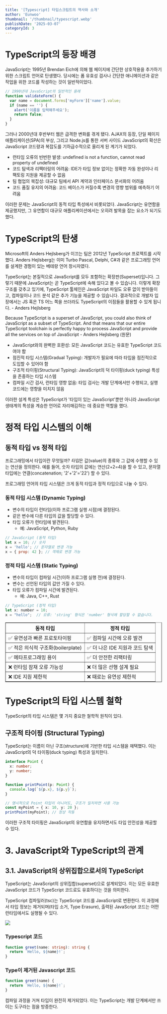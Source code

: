 ```yaml
---
title: '[Typescript] 타입스크립트의 역사와 소개'
author: 'Eunwoo'
thumbnail: '/thumbnail/typescript.webp'
publishDate: '2025-03-07'
categoryId: 3
---
```


# TypeScript의 등장 배경

JavaScript는 1995년 Brendan Eich에 의해 웹 페이지에 간단한 상호작용을 추가하기 위한 스크립트 언어로 탄생했다.
당시에는 폼 유효성 검사나 간단한 애니메이션과 같은 작업을 위한 코드를 작성하는 것이 일반적이었다.

```js
// 1990년대 JavaScript의 일반적인 용례
function validateForm() {
  var name = document.forms['myForm']['name'].value;
  if (name == '') {
    alert('이름을 입력해주세요');
    return false;
  }
}
```

그러나 2000년대 후반부터 웹은 급격한 변화를 겪게 됐다. AJAX의 등장, 단일 페이지 애플리케이션(SPA)의 부상, 그리고 Node.js를 통한 서버 사이드 JavaScript의 확산은 JavaScript 코드량과 복잡도를 기하급수적으로 올리게 된 계기가 되었다.

- 런타임 오류의 빈번한 발생: undefined is not a function, cannot read property of undefined
- 코드 탐색과 리팩터링의 어려움: IDE가 타입 정보 없이는 정확한 자동 완성이나 리팩토링 지원을 제공할 수 없음
- 팀 협업의 복잡성: 대규모 팀에서 API 계약과 인터페이스 문서화의 어려움
- 코드 품질 유지의 어려움: 코드 베이스가 커질수록 변경의 영향 범위를 예측하기 어려움

이러한 문제는 JavaScript의 동적 타입 특성에서 비롯되었다.
JavaScript는 유연함을 제공했지만, 그 유연함이 대규모 애플리케이션에서는 오히려 발목을 잡는 요소가 되기도 했다.

# TypeScript의 탄생

Microsoft의 Anders Hejlsberg가 이끄는 팀은 2012년 TypeScript 프로젝트를 시작했다. Anders Hejlsberg는 이미 Turbo Pascal, Delphi, C#과 같은 프로그래밍 언어를 설계한 경험이 있는 베테랑 언어 창시자였다.

TypeScript는 본질적으로 JavaScript를 모두 포함하는 확장판(Superset)입니다. 그렇기 때문에 JavaScript는 곧 TypeScript에 속해 있다고 볼 수 있습니다. 이렇게 확장 구조를 갖추고 있기에, TypeScript 툴체인은 JavaScript 파일도 오류 없이 받아들이고, 컴파일이나 코드 분석 같은 추가 기능을 제공할 수 있습니다. 결과적으로 개발자 입장에서는 JS 혹은 TS 어느 쪽을 쓰더라도 TypeScript의 이점들을 활용할 수 있게 됩니다. - Anders Hejlsberg

Because TypeScript is a superset of JavaScript, you could also think of JavaScript as a subset of TypeScript. And that means that our entire TypeScript toolchain is perfectly happy to process JavaScript and provide all the services on top of JavaScript - Anders Hejlsberg (원문)

- JavaScript와의 완벽한 호환성: 모든 JavaScript 코드는 유효한 TypeScript 코드여야 함
- 점진적 타입 시스템(Gradual Typing): 개발자가 필요에 따라 타입을 점진적으로 도입할 수 있어야 함
- 구조적 타이핑(Structural Typing): JavaScript의 덕 타이핑(duck typing) 특성을 존중하는 타입 시스템
- 컴파일 시간 검사, 런타임 영향 없음: 타입 검사는 개발 단계에서만 수행되고, 실행 코드에는 영향을 미치지 않음

이러한 설계 특성은 TypeScript가 '타입이 있는 JavaScript'뿐만 아니라 JavaScript 생태계의 특성을 계승한 언어로 자리매김하는 데 중요한 역할을 했다.

# 정적 타입 시스템의 이해

## 동적 타입 vs 정적 타입

프로그래밍에서 타입이란 무엇일까? *타입*은 값(value)의 종류와 그 값에 수행할 수 있는 연산을 정의한다.
예를 들어, 숫자 타입의 값에는 연산(2+2=4)을 할 수 있고, 문자열 타입에는 연결(concatenation; '2'+'2'='22') 할 수 있다.

프로그래밍 언어의 타입 시스템은 크게 동적 타입과 정적 타입으로 나눌 수 있다.

### 동적 타입 시스템 (Dynamic Typing)

- 변수의 타입이 런타임(이하 프로그램 실행 시점)에 결정된다.
- 같은 변수에 다른 타입의 값을 할당할 수 있다.
- 타입 오류가 런타임에 발견된다.
  - 예: JavaScript, Python, Ruby

```js
// JavaScript (동적 타입)
let x = 10; // 숫자
x = 'hello'; // 문자열로 변경 가능
x = { prop: 42 }; // 객체로 변경 가능
```

### 정적 타입 시스템 (Static Typing)

- 변수의 타입이 컴파일 시간(이하 프로그램 실행 전)에 결정된다.
- 변수는 선언된 타입의 값만 가질 수 있다.
- 타입 오류가 컴파일 시간에 발견된다.
  - 예: Java, C++, Rust

```js
// TypeScript (정적 타입)
let x: number = 10;
x = "hello";  // 오류: 'string' 형식은 'number' 형식에 할당할 수 없습니다.
```

<table border='1' style={{ width: '100%', borderCollapse: 'collapse' }}>
  <thead>
    <tr>
      <th>동적 타입</th>
      <th>정적 타입</th>
    </tr>
  </thead>
  <tbody>
    <tr>
      <td>✅ 유연성과 빠른 프로토타이핑</td>
      <td> ✅ 컴파일 시간에 오류 발견</td>
    </tr>
    <tr>
      <td>✅ 적은 의식적 구조화(boilerplate)</td>
      <td>✅ 더 나은 IDE 지원과 코드 탐색</td>
    </tr>
    <tr>
      <td>✅ 메타프로그래밍 용이</td>
      <td>✅ 더 안전한 리팩터링</td>
    </tr>
    <tr>
      <td>❌ 런타임 잠재 오류 가능성</td>
      <td>❌ 더 많은 선행 설계 필요</td>
    </tr>
    <tr>
      <td>❌ IDE 지원 제한적 </td>
      <td>❌ 때로는 유연성 제한적</td>
    </tr>
  </tbody>
</table>

# TypeScript의 타입 시스템 철학

TypeScript의 타입 시스템은 몇 가지 중요한 철학적 원칙이 있다.

## 구조적 타이핑 (Structural Typing)

TypeScript는 이름이 아닌 구조(structure)에 기반한 타입 시스템을 채택했다.
이는 JavaScript의 덕 타이핑(duck typing) 특성과 일치한다.

```typescript
interface Point {
  x: number;
  y: number;
}

function printPoint(p: Point) {
  console.log(`${p.x}, ${p.y}`);
}

// 명시적으로 Point 타입이 아니어도, 구조가 일치하면 사용 가능
const myPoint = { x: 10, y: 20 };
printPoint(myPoint); // 정상 작동
```

이러한 구조적 타이핑은 JavaScript의 유연함을 유지하면서도 타입 안전성을 제공할 수 있다.

# 3. JavaScript와 TypeScript의 관계

## 3.1. JavaScript의 상위집합으로서의 TypeScript

TypeScript는 JavaScript의 상위집합(superset)으로 설계되었다.
이는 모든 유효한 JavaScript 코드가 TypeScript 코드로도 유효하다는 것을 의미한다.

TypeScript 컴파일러(tsc)는 TypeScript 코드를 JavaScript로 변환한다.
이 과정에서 타입 정보는 제거되며(타입 소거, Type Erasure), 출력된 JavaScript 코드는 어떤 런타임에서도 실행될 수 있다.

![](https://velog.velcdn.com/images/eunwoo1341/post/14a8142d-f011-498c-bf66-2236d31ffa15/image.png)

### Typescript 코드

```ts
function greet(name: string): string {
  return `Hello, ${name}!`;
}
```

### Type이 제거된 Javascript 코드

```js
function greet(name) {
  return `Hello, ${name}!`;
}
```

컴파일 과정을 거쳐 타입이 완전히 제거되었다. 이는 TypeScript는 개발 단계에서만 쓰이는 도구라는 점을 방증한다.
